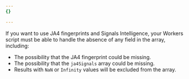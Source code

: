 ```yaml
---
{}

---
```


If you want to use JA4 fingerprints and Signals Intelligence, your Workers script must be able to handle the absence of any field in the array, including:

* The possibility that the JA4 fingerprint could be missing.
* The possibility that the `ja4Signals` array could be missing.
* Results with `NaN` or `Infinity` values will be excluded from the array.

